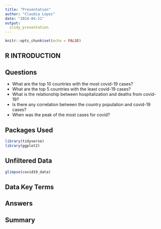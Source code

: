 ```yaml
---
title: "Presentation"
author: "Claudia Lopez"
date: "2024-04-21"
output: 
  slidy_presentation 
---
```


```r
knitr::opts_chunk$set(echo = FALSE)
```

## R INTRODUCTION

  

## Questions

- What are the top 10 countries with the most covid-19 cases?
- What are the top 5 countries with the least covid-19 cases?
- What is the relationship between hospitalization and deaths from covid-19?
- Is there any correlation between the country population and covid-19 cases?
- When was the peak of the most cases for covid?  

## Packages Used

```r
library(tidyverse)
library(ggplot2)

```
## Unfiltered Data 
```r

glimpse(covid19_data)

```
## Data Key Terms

## Answers 

## Summary
